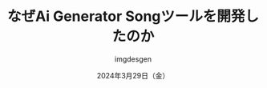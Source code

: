---
date: '2024年3月29日（金）'
title: なぜAi Generator Songツールを開発したのか
author: imgdesgen
description: 大切な古い写真に触発されて、AIを使って画像の深く感情的な解釈を提供するAi Generator Songツールを開発しました。このツールはクリエイティブな説明を提供し、写真の背後にある物語を紹介します。主な機能には、写真のアップロード、AI生成の説明、共有画像と解釈のための探索セクションが含まれます。
---